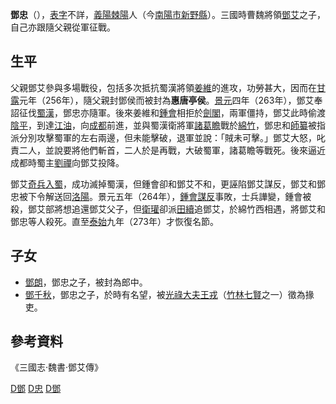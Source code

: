 {{For|同名的中华人民共和国政治人物|邓忠 (1968年)}}
'''鄧忠'''（{{bd|3世紀||264年|catIdx=D鄧}}），[[表字|表字]]不詳，[[義陽|義陽]][[棘陽|棘陽]]人（今[[南陽市|南陽市]][[新野縣|新野縣]]）。三國時曹魏將領[[鄧艾|鄧艾]]之子，自己亦跟隨父親從軍征戰。

==生平==
父親鄧艾參與多場戰役，包括多次抵抗蜀漢將領[[姜維|姜維]]的進攻，功勞甚大，因而在[[甘露_(曹髦)|甘露]]元年（256年），隨父親封鄧侯而被封為'''惠唐亭侯'''。[[景元|景元]]四年（263年），鄧艾奉詔征伐[[蜀漢|蜀漢]]，鄧忠亦隨軍。後來姜維和[[鍾會|鍾會]]相拒於[[劍閣|劍閣]]，兩軍僵持，鄧艾此時偷渡[[陰平|陰平]]，到達[[江油|江油]]，向[[成都|成都]]前進，並與蜀漢衛將軍[[諸葛瞻|諸葛瞻]]戰於[[綿竹|綿竹]]，鄧忠和[[師纂|師纂]]被指派分別攻擊蜀軍的左右兩邊，但未能擊破，退軍並說：「賊未可擊。」鄧艾大怒，叱責二人，並說要將他們斬首，二人於是再戰，大破蜀軍，諸葛瞻等戰死。後來逼近成都時蜀主[[劉禪|劉禪]]向鄧艾投降。

鄧艾[[魏滅蜀漢之戰|奇兵入蜀]]，成功滅掉蜀漢，但鍾會卻和鄧艾不和，更誣陷鄧艾謀反，鄧艾和鄧忠被下令解送回[[洛陽|洛陽]]。景元五年（264年），[[锺会之乱|鍾會謀反]]事敗，士兵譁變，鍾會被殺，鄧艾部將想追還鄧艾父子，但[[衛瓘|衛瓘]]卻派[[田續|田續]]追鄧艾，於綿竹西相遇，將鄧艾和鄧忠等人殺死。直至[[泰始_(西晋)|泰始]]九年（273年）才恢復名節。

==子女==
*[[鄧朗|鄧朗]]，鄧忠之子，被封為郎中。
*[[鄧千秋|鄧千秋]]，鄧忠之子，於時有名望，被[[光祿大夫|光祿大夫]][[王戎|王戎]]（[[竹林七賢|竹林七賢]]之一）徵為掾吏。

==參考資料==
《三國志·魏書·鄧艾傳》

[[Category:曹魏軍事人物|D鄧]]
[[Category:鄧姓|D忠]]
[[Category:新野人|D鄧]]